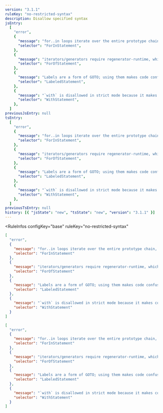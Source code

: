 ```yaml
---
version: "3.1.1"
ruleKey: "no-restricted-syntax"
description: Disallow specified syntax
jsEntry:
  [
    "error",
    {
      "message": "for..in loops iterate over the entire prototype chain, which is virtually never what you want. Use Object.{keys,values,entries}, and iterate over the resulting array.",
      "selector": "ForInStatement",
    },
    {
      "message": "iterators/generators require regenerator-runtime, which is too heavyweight for this guide to allow them. Separately, loops should be avoided in favor of array iterations.",
      "selector": "ForOfStatement",
    },
    {
      "message": "Labels are a form of GOTO; using them makes code confusing and hard to maintain and understand.",
      "selector": "LabeledStatement",
    },
    {
      "message": "`with` is disallowed in strict mode because it makes code impossible to predict and optimize.",
      "selector": "WithStatement",
    },
  ]
previousJsEntry: null
tsEntry:
  [
    "error",
    {
      "message": "for..in loops iterate over the entire prototype chain, which is virtually never what you want. Use Object.{keys,values,entries}, and iterate over the resulting array.",
      "selector": "ForInStatement",
    },
    {
      "message": "iterators/generators require regenerator-runtime, which is too heavyweight for this guide to allow them. Separately, loops should be avoided in favor of array iterations.",
      "selector": "ForOfStatement",
    },
    {
      "message": "Labels are a form of GOTO; using them makes code confusing and hard to maintain and understand.",
      "selector": "LabeledStatement",
    },
    {
      "message": "`with` is disallowed in strict mode because it makes code impossible to predict and optimize.",
      "selector": "WithStatement",
    },
  ]
previousTsEntry: null
history: [{ "jsState": "new", "tsState": "new", "version": "3.1.1" }]
---
```


<RuleInfos 
  configKey="base" 
  ruleKey="no-restricted-syntax" 
>

```json
[
  "error",
  {
    "message": "for..in loops iterate over the entire prototype chain, which is virtually never what you want. Use Object.{keys,values,entries}, and iterate over the resulting array.",
    "selector": "ForInStatement"
  },
  {
    "message": "iterators/generators require regenerator-runtime, which is too heavyweight for this guide to allow them. Separately, loops should be avoided in favor of array iterations.",
    "selector": "ForOfStatement"
  },
  {
    "message": "Labels are a form of GOTO; using them makes code confusing and hard to maintain and understand.",
    "selector": "LabeledStatement"
  },
  {
    "message": "`with` is disallowed in strict mode because it makes code impossible to predict and optimize.",
    "selector": "WithStatement"
  }
]
```

```json
[
  "error",
  {
    "message": "for..in loops iterate over the entire prototype chain, which is virtually never what you want. Use Object.{keys,values,entries}, and iterate over the resulting array.",
    "selector": "ForInStatement"
  },
  {
    "message": "iterators/generators require regenerator-runtime, which is too heavyweight for this guide to allow them. Separately, loops should be avoided in favor of array iterations.",
    "selector": "ForOfStatement"
  },
  {
    "message": "Labels are a form of GOTO; using them makes code confusing and hard to maintain and understand.",
    "selector": "LabeledStatement"
  },
  {
    "message": "`with` is disallowed in strict mode because it makes code impossible to predict and optimize.",
    "selector": "WithStatement"
  }
]
```

</RuleInfos>
